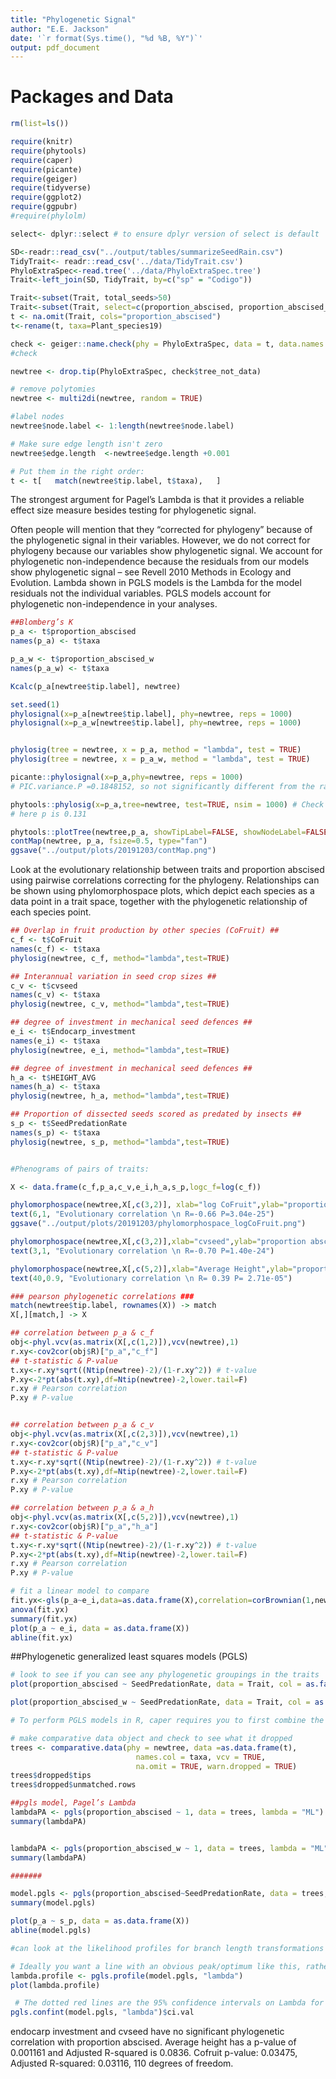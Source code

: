 ```yaml
---
title: "Phylogenetic Signal"
author: "E.E. Jackson"
date: '`r format(Sys.time(), "%d %B, %Y")`'
output: pdf_document
---
```


# Packages and Data

```r
rm(list=ls())

require(knitr)
require(phytools)
require(caper)
require(picante)
require(geiger)
require(tidyverse)
require(ggplot2)
require(ggpubr)
#require(phylolm)

select<- dplyr::select # to ensure dplyr version of select is default
```

```r
SD<-readr::read_csv("../output/tables/summarizeSeedRain.csv")
TidyTrait<- readr::read_csv('../data/TidyTrait.csv')
PhyloExtraSpec<-read.tree('../data/PhyloExtraSpec.tree')
Trait<-left_join(SD, TidyTrait, by=c("sp" = "Codigo"))
```

```r
Trait<-subset(Trait, total_seeds>50)
Trait<-subset(Trait, select=c(proportion_abscised, proportion_abscised_w, Plant_species19, CoFruit, cvseed, Endocarp_investment, HEIGHT_AVG, FAMILY, BCIReproductive, SeedPredationRate))
t <- na.omit(Trait, cols="proportion_abscised")
t<-rename(t, taxa=Plant_species19) 

check <- geiger::name.check(phy = PhyloExtraSpec, data = t, data.names = t$taxa)
#check

newtree <- drop.tip(PhyloExtraSpec, check$tree_not_data)

# remove polytomies
newtree <- multi2di(newtree, random = TRUE)

#label nodes
newtree$node.label <- 1:length(newtree$node.label)

# Make sure edge length isn't zero
newtree$edge.length  <-newtree$edge.length +0.001

# Put them in the right order:
t <- t[   match(newtree$tip.label, t$taxa),   ] 


```
The strongest argument for Pagel’s Lambda is that it provides a reliable effect size measure besides testing for phylogenetic signal.

Often people will mention that they “corrected for phylogeny” because of the phylogenetic signal in their variables. However, we do not correct for phylogeny because our variables show phylogenetic signal. We account for phylogenetic non-independence because the residuals from our models show phylogenetic signal – see Revell 2010 Methods in Ecology and Evolution. Lambda
shown in PGLS models is the Lambda for the model residuals not the individual variables. PGLS models account for phylogenetic non-independence in your analyses.

```r

##Blomberg’s K
p_a <- t$proportion_abscised
names(p_a) <- t$taxa

p_a_w <- t$proportion_abscised_w
names(p_a_w) <- t$taxa

Kcalc(p_a[newtree$tip.label], newtree)

set.seed(1)
phylosignal(x=p_a[newtree$tip.label], phy=newtree, reps = 1000)
phylosignal(x=p_a_w[newtree$tip.label], phy=newtree, reps = 1000)


phylosig(tree = newtree, x = p_a, method = "lambda", test = TRUE)
phylosig(tree = newtree, x = p_a_w, method = "lambda", test = TRUE)

picante::phylosignal(x=p_a,phy=newtree, reps = 1000)
# PIC.variance.P =0.1848152, so not significantly different from the random values of K

phytools::phylosig(x=p_a,tree=newtree, test=TRUE, nsim = 1000) # Check using other package
# here p is 0.131

phytools::plotTree(newtree,p_a, showTipLabel=FALSE, showNodeLabel=FALSE, fsize=0.5)
contMap(newtree, p_a, fsize=0.5, type="fan")
ggsave("../output/plots/20191203/contMap.png")
```

Look at the evolutionary relationship between traits and proportion abscised using pairwise correlations correcting for the phylogeny. Relationships can be shown using phylomorphospace plots, which depict each species as a data point in a trait space, together with the phylogenetic relationship of each species point.

```r
## Overlap in fruit production by other species (CoFruit) ##
c_f <- t$CoFruit
names(c_f) <- t$taxa
phylosig(newtree, c_f, method="lambda",test=TRUE)

## Interannual variation in seed crop sizes ##
c_v <- t$cvseed
names(c_v) <- t$taxa
phylosig(newtree, c_v, method="lambda",test=TRUE)

## degree of investment in mechanical seed defences ##
e_i <- t$Endocarp_investment 
names(e_i) <- t$taxa
phylosig(newtree, e_i, method="lambda",test=TRUE)

## degree of investment in mechanical seed defences ##
h_a <- t$HEIGHT_AVG
names(h_a) <- t$taxa
phylosig(newtree, h_a, method="lambda",test=TRUE)

## Proportion of dissected seeds scored as predated by insects ##
s_p <- t$SeedPredationRate
names(s_p) <- t$taxa
phylosig(newtree, s_p, method="lambda",test=TRUE)


#Phenograms of pairs of traits:

X <- data.frame(c_f,p_a,c_v,e_i,h_a,s_p,logc_f=log(c_f))

phylomorphospace(newtree,X[,c(3,2)], xlab="log CoFruit",ylab="proportion abscised",label = "off", fsize=0.1) # CF vs PA
text(6,1, "Evolutionary correlation \n R=-0.66 P=3.04e-25")
ggsave("../output/plots/20191203/phylomorphospace_logCoFruit.png")

phylomorphospace(newtree,X[,c(3,2)],xlab="cvseed",ylab="proportion abscised",fsize=0.1, label="off") # PA vs D
text(3,1, "Evolutionary correlation \n R=-0.70 P=1.40e-24")

phylomorphospace(newtree,X[,c(5,2)],xlab="Average Height",ylab="proportion abscised",fsize=0.1, label="off") 
text(40,0.9, "Evolutionary correlation \n R= 0.39 P= 2.71e-05")

### pearson phylogenetic correlations ###
match(newtree$tip.label, rownames(X)) -> match
X[,][match,] -> X

## correlation between p_a & c_f
obj<-phyl.vcv(as.matrix(X[,c(1,2)]),vcv(newtree),1) 
r.xy<-cov2cor(obj$R)["p_a","c_f"]
## t-statistic & P-value
t.xy<-r.xy*sqrt((Ntip(newtree)-2)/(1-r.xy^2)) # t-value
P.xy<-2*pt(abs(t.xy),df=Ntip(newtree)-2,lower.tail=F)
r.xy # Pearson correlation 
P.xy # P-value


## correlation between p_a & c_v
obj<-phyl.vcv(as.matrix(X[,c(2,3)]),vcv(newtree),1) 
r.xy<-cov2cor(obj$R)["p_a","c_v"]
## t-statistic & P-value
t.xy<-r.xy*sqrt((Ntip(newtree)-2)/(1-r.xy^2)) # t-value
P.xy<-2*pt(abs(t.xy),df=Ntip(newtree)-2,lower.tail=F)
r.xy # Pearson correlation 
P.xy # P-value

## correlation between p_a & a_h
obj<-phyl.vcv(as.matrix(X[,c(5,2)]),vcv(newtree),1) 
r.xy<-cov2cor(obj$R)["p_a","h_a"]
## t-statistic & P-value
t.xy<-r.xy*sqrt((Ntip(newtree)-2)/(1-r.xy^2)) # t-value
P.xy<-2*pt(abs(t.xy),df=Ntip(newtree)-2,lower.tail=F)
r.xy # Pearson correlation 
P.xy # P-value

# fit a linear model to compare
fit.yx<-gls(p_a~e_i,data=as.data.frame(X),correlation=corBrownian(1,newtree))
anova(fit.yx)
summary(fit.yx)
plot(p_a ~ e_i, data = as.data.frame(X))
abline(fit.yx)
```
##Phylogenetic generalized least squares models (PGLS)

```r
# look to see if you can see any phylogenetic groupings in the traits
plot(proportion_abscised ~ SeedPredationRate, data = Trait, col = as.factor(Trait$FAMILY), pch = 16)

plot(proportion_abscised_w ~ SeedPredationRate, data = Trait, col = as.factor(Trait$FAMILY), pch = 16)

# To perform PGLS models in R, caper requires you to first combine the phylogeny and data into one object using the function comparative.data.

# make comparative data object and check to see what it dropped
trees <- comparative.data(phy = newtree, data =as.data.frame(t), 
                            names.col = taxa, vcv = TRUE, 
                            na.omit = TRUE, warn.dropped = TRUE)
trees$dropped$tips
trees$dropped$unmatched.rows

##pgls model, Pagel’s Lambda
lambdaPA <- pgls(proportion_abscised ~ 1, data = trees, lambda = "ML")
summary(lambdaPA)


lambdaPA <- pgls(proportion_abscised_w ~ 1, data = trees, lambda = "ML")
summary(lambdaPA)

#######

model.pgls <- pgls(proportion_abscised~SeedPredationRate, data = trees, lambda = "ML")
summary(model.pgls)

plot(p_a ~ s_p, data = as.data.frame(X))
abline(model.pgls)

#can look at the likelihood profiles for branch length transformations in PGLS models using pgls.profile

# Ideally you want a line with an obvious peak/optimum like this, rather than a flat line which would suggest Lambda could be anything. You can see that the optimum (the peak of the curve) should be the same as estimated in our PGLS model. 
lambda.profile <- pgls.profile(model.pgls, "lambda")
plot(lambda.profile)

 # The dotted red lines are the 95% confidence intervals on Lambda for our model. pgls.confint prints out these numbers in $ci.val
pgls.confint(model.pgls, "lambda")$ci.val

```
endocarp investment and cvseed have no significant phylogenetic correlation with proportion abscised. 
Average height has a p-value of 0.001161 and Adjusted R-squared is 0.0836. 
Cofruit p-value: 0.03475, Adjusted R-squared: 0.03116, 110 degrees of freedom.